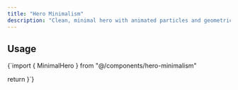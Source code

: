 ```yaml
---
title: "Hero Minimalism"
description: "Clean, minimal hero with animated particles and geometric lines"
---
```



<ComponentSideBySideLayout 
  component={MinimalHero}
  scale={0.6}
  componentName="hero-minimalism"
  componentPath="registry/default/hero-minimalism.tsx"
/>

## Usage

<ComponentCode>
{`import { MinimalHero } from "@/components/hero-minimalism"

  return <MinimalHero />
}`}
</ComponentCode>

